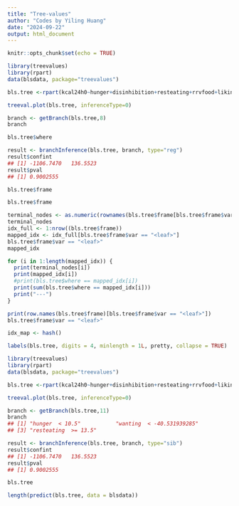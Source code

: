 ```yaml
---
title: "Tree-values"
author: "Codes by Yiling Huang"
date: "2024-09-22"
output: html_document
---
```


```r
knitr::opts_chunk$set(echo = TRUE)
```

```r
library(treevalues)
library(rpart)
data(blsdata, package="treevalues")
```

```r
bls.tree <-rpart(kcal24h0~hunger+disinhibition+resteating+rrvfood+liking+wanting, model = TRUE, data = blsdata, cp=0.00, maxdepth=3)
```

```r
treeval.plot(bls.tree, inferenceType=0)
```

```r
branch <- getBranch(bls.tree,8)
branch
```

```r
bls.tree$where
```



```r
result <- branchInference(bls.tree, branch, type="reg")
result$confint
## [1] -1106.7470   136.5523
result$pval
## [1] 0.9002555
```


```r
bls.tree$frame
```
```r
bls.tree$frame
```
```r
terminal_nodes <- as.numeric(rownames(bls.tree$frame[bls.tree$frame$var == "<leaf>", ]))
terminal_nodes
idx_full <- 1:nrow((bls.tree$frame))
mapped_idx <- idx_full[bls.tree$frame$var == "<leaf>"]
bls.tree$frame$var == "<leaf>"
mapped_idx
```
```r
for (i in 1:length(mapped_idx)) {
  print(terminal_nodes[i])
  print(mapped_idx[i])
  #print(bls.tree$where == mapped_idx[i])
  print(sum(bls.tree$where == mapped_idx[i]))
  print("---")
}
```

```r
print(row.names(bls.tree$frame)[bls.tree$frame$var == "<leaf>"])
bls.tree$frame$var == "<leaf>"
```

```r
idx_map <- hash() 

```

```r
labels(bls.tree, digits = 4, minlength = 1L, pretty, collapse = TRUE)
```


```r
library(treevalues)
library(rpart)
data(blsdata, package="treevalues")

bls.tree <-rpart(kcal24h0~hunger+disinhibition+resteating+rrvfood+liking+wanting, model = TRUE, data = blsdata, cp=0.02)

treeval.plot(bls.tree, inferenceType=0)

branch <- getBranch(bls.tree,11)
branch
## [1] "hunger  < 10.5"           "wanting  < -40.531939285"
## [3] "resteating  >= 13.5"

result <- branchInference(bls.tree, branch, type="sib")
result$confint
## [1] -1106.7470   136.5523
result$pval
## [1] 0.9002555

bls.tree
```

```r
length(predict(bls.tree, data = blsdata))
```
